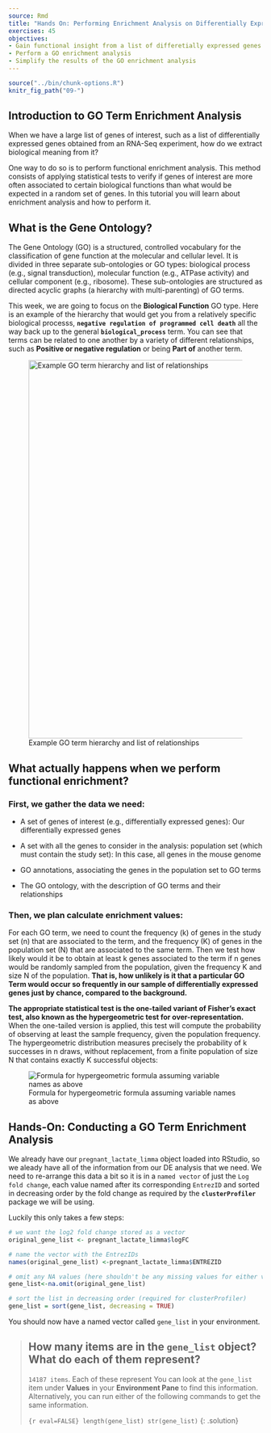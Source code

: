 ```yaml
---
source: Rmd
title: "Hands On: Performing Enrichment Analysis on Differentially Expressed Genes" 
exercises: 45
objectives:
- Gain functional insight from a list of differetially expressed genes
- Perform a GO enrichment analysis
- Simplify the results of the GO enrichment analysis
---
```


```r
source("../bin/chunk-options.R")
knitr_fig_path("09-")
```

## Introduction to GO Term Enrichment Analysis

When we have a large list of genes of interest, such as a list of differentially expressed genes obtained from an RNA-Seq experiment, how do we extract biological meaning from it?

One way to do so is to perform functional enrichment analysis. This method consists of applying statistical tests to verify if genes of interest are more often associated to certain biological functions than what would be expected in a random set of genes. In this tutorial you will learn about enrichment analysis and how to perform it.

## What is the Gene Ontology?

The Gene Ontology (GO) is a structured, controlled vocabulary for the classification of gene function at the molecular and cellular level. It is divided in three separate sub-ontologies or GO types: biological process (e.g., signal transduction), molecular function (e.g., ATPase activity) and cellular component (e.g., ribosome). These sub-ontologies are structured as directed acyclic graphs (a hierarchy with multi-parenting) of GO terms.

This week, we are going to focus on the **Biological Function** GO type. Here is an example of the hierarchy that would get you from a relatively specific biological processs, **`negative regulation of programmed cell death`** all the way back up to the general **`biological_process`** term. You can see that terms can be related to one another by a variety of different relationships, such as **Positive or negative regulation** or being **Part of** another term.

![Example GO term hierarchy and list of relationships](images/GO_0043069_goAncestry.png){width="749"}

## What actually happens when we perform functional enrichment?

### First, we gather the data we need:

-   A set of genes of interest (e.g., differentially expressed genes): Our differentially expressed genes

-   A set with all the genes to consider in the analysis: population set (which must contain the study set): In this case, all genes in the mouse genome

-   GO annotations, associating the genes in the population set to GO terms

-   The GO ontology, with the description of GO terms and their relationships

### Then, we plan calculate enrichment values:

For each GO term, we need to count the frequency (k) of genes in the study set (n) that are associated to the term, and the frequency (K) of genes in the population set (N) that are associated to the same term. Then we test how likely would it be to obtain at least k genes associated to the term if n genes would be randomly sampled from the population, given the frequency K and size N of the population. **That is, how unlikely is it that a particular GO Term would occur so frequently in our sample of differentially expressed genes just by chance, compared to the background.**

**The appropriate statistical test is the one-tailed variant of Fisher's exact test, also known as the hypergeometric test for over-representation.** When the one-tailed version is applied, this test will compute the probability of observing at least the sample frequency, given the population frequency. The hypergeometric distribution measures precisely the probability of k successes in n draws, without replacement, from a finite population of size N that contains exactly K successful objects:

![Formula for hypergeometric formula assuming variable names as above](images/goenrichment_formula.png)

## Hands-On: Conducting a GO Term Enrichment Analysis

We already have our `pregnant_lactate_limma` object loaded into RStudio, so we aleady have all of the information from our DE analysis that we need. We need to re-arrange this data a bit so it is in a `named vector` of just the `Log fold change`, each value named after its corresponding `EntrezID` and sorted in decreasing order by the fold change as required by the **`clusterProfiler`** package we will be using.

Luckily this only takes a few steps:

```r
# we want the log2 fold change stored as a vector
original_gene_list <- pregnant_lactate_limma$logFC

# name the vector with the EntrezIDs
names(original_gene_list) <-pregnant_lactate_limma$ENTREZID

# omit any NA values (here shouldn't be any missing values for either variable, but this is always a good thing to check.) 
gene_list<-na.omit(original_gene_list)

# sort the list in decreasing order (required for clusterProfiler)
gene_list = sort(gene_list, decreasing = TRUE)
```

You should now have a named vector called `gene_list` in your environment. 

> ## How many items are in the `gene_list` object? What do each of them represent? 
> `14187 items`. Each of these represent 
> You can look at the `gene_list` item under **Values** in your **Environment Pane** to find this information.
> Alternatively, you can run either of the following commands to get the same information.
> 
> ``` {r eval=FALSE}
> length(gene_list)
> str(gene_list)
> ```
{: .solution}
